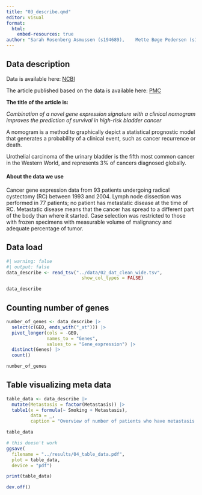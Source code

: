 ```yaml
---
title: "03_describe.qmd"
editor: visual
format:
  html:
    embed-resources: true
author: "Sarah Rosenberg Asmussen (s194689),	Mette Bøge Pedersen (s194679),	Caroline Amalie Bastholm Jensen (s213427), Jaime Noguera Piera (s233773), Yassine Turki (s231735)"
---
```


## Data description

Data is available here: [NCBI](https://www.ncbi.nlm.nih.gov/geo/query/acc.cgi?acc=GSE31684)

The article published based on the data is available here: [PMC](https://www.ncbi.nlm.nih.gov/pmc/articles/PMC3569085/)

**The title of the article is:**

*Combination of a novel gene expression signature with a clinical nomogram improves the prediction of survival in high-risk bladder cancer*

A nomogram is a method to graphically depict a statistical prognostic model that generates a probability of a clinical event, such as cancer recurrence or death.

Urothelial carcinoma of the urinary bladder is the fifth most common cancer in the Western World, and represents 3% of cancers diagnosed globally.

#### About the data we use

Cancer gene expression data from 93 patients undergoing radical cystectomy (RC) between 1993 and 2004. Lymph node dissection was performed in 77 patients; no patient has metastatic disease at the time of RC. Metastatic disease means that the cancer has spread to a different part of the body than where it started. Case selection was restricted to those with frozen specimens with measurable volume of malignancy and adequate percentage of tumor.

## Data load

```r
#| warning: false
#| output: false
data_describe <- read_tsv("../data/02_dat_clean_wide.tsv",
                            show_col_types = FALSE)

data_describe
```

## Counting number of genes

```r
number_of_genes <- data_describe |> 
  select(c(GEO, ends_with("_at"))) |> 
  pivot_longer(cols = -GEO,
               names_to = "Genes",
               values_to = "Gene_expression") |> 
  distinct(Genes) |> 
  count()

number_of_genes
```

## Table visualizing meta data

```r
table_data <- data_describe |> 
  mutate(Metastasis = factor(Metastasis)) |> 
  table1(x = formula(~ Smoking + Metastasis), 
         data = _,
         caption = "Overview of number of patients who have metastasis and smoking status")

table_data
```

```r
# this doesn't work
ggsave(
  filename = "../results/04_table_data.pdf",
  plot = table_data,
  device = "pdf")

print(table_data)

dev.off()
```
